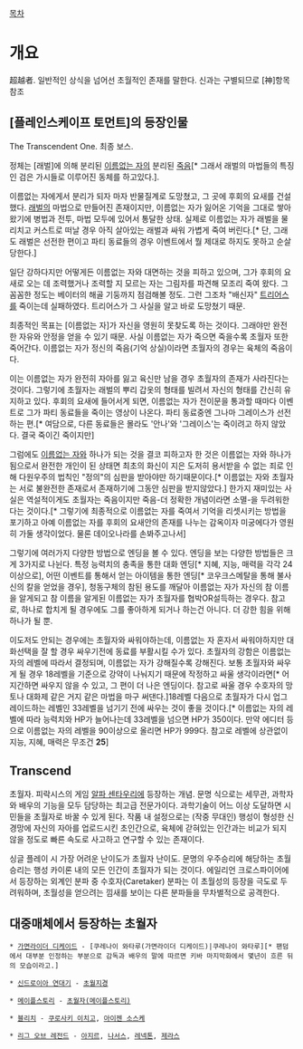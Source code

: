 [[목차]]

= 개요 =
超越者. 일반적인 상식을 넘어선 초월적인 존재를 말한다. 신과는 구별되므로 [神]항목 참조

== [플레인스케이프 토먼트]의 등장인물 ==
The Transcendent One. 최종 보스.

정체는 [래벌]에 의해 분리된 [[이름없는 자]]의 분리된 [[죽음]][* 그래서 래벌의 마법들의 특징인 검은 가시들로 이루어진 동체를 하고있다.].

이름없는 자에게서 분리가 되자 마자 반물질계로 도망쳤고, 그 곳에 후회의 요새를 건설했다. [[래벌]]의 마법으로 만들어진 존재이지만, 이름없는 자가 잃어온 기억을 그대로 쌓아왔기에 병법과 전투, 마법 모두에 있어서 통달한 상태. 실제로 이름없는 자가 래벌을 물리치고 커스트로 떠날 경우 아직 살아있는 래벌과 싸워 가볍게 죽여 버린다.[* 단, 그래도 래벌은 선전한 편이고 파티 동료들의 경우 이벤트에서 뭘 제대로 하지도 못하고 순살당한다.]

일단 강하다지만 어떻게든 이름없는 자와 대면하는 것을 피하고 있으며, 그가 후회의 요새로 오는 데 조력했거나 조력할 지 모르는 자는 그림자를 파견해 모조리 죽여 왔다. 그 꼼꼼한 정도는 베이터의 해골 기둥까지 점검해볼 정도. 그런 그조차 "배신자" [[트리어스]]를 죽이는데 실패하였다. 트리어스가 그 사실을 알고 바로 도망쳤기 때문.

최종적인 목표는 [이름없는 자]가 자신을 영원히 못찾도록 하는 것이다. 그래야만 완전한 자유와 안정을 얻을 수 있기 때문. 사실 이름없는 자가 죽으면 죽을수록 초월자 또한 죽어간다. 이름없는 자가 정신의 죽음(기억 상실)이라면 초월자의 경우는 육체의 죽음이다.

이는 이름없는 자가 완전히 자아를 잃고 육신만 남을 경우 초월자의 존재가 사라진다는 것이다. 그렇기에 초월자는 래벌의 뿌리 갑옷의 형태를 빌려서 자신의 형태를 간신히 유지하고 있다. 후회의 요새에 들어서게 되면, 이름없는 자가 전이문을 통과할 때마다 이벤트로 그가 파티 동료들을 죽이는 영상이 나온다. 파티 동료중엔 그나마 그레이스가 선전하는 편.[* 여담으로, 다른 동료들은 몰라도 '안나'와 '그레이스'는 죽이려고 하지 않았다. 결국 죽이긴 죽이지만]

그럼에도 [[이름없는 자]]와 하나가 되는 것을 결코 피하고자 한 것은 이름없는 자와 하나가 됨으로서 완전한 개인이 된 상태면 최초의 화신이 지은 도저히 용서받을 수 없는 죄로 인해 다원우주의 법칙인 "정의"의 심판을 받아야만 하기때문이다.[* 이름없는 자와 초월자는 서로 불완전한 존재로서 존재하기에 그동안 심판을 받지않았다.] 한가지 재미있는 사실은 역설적이게도 초월자는 죽음이지만 죽음-더 정확한 개념이라면 소멸-을 두려워한다는 것이다.[* 그렇기에 최종적으로 이름없는 자를 죽여서 기억을 리셋시키는 방법을 포기하고 아예 이름없는 자를 후회의 요새안의 존재를 나누는 감옥이자 미궁에다가 영원히 가둘 생각이었다. 물론 데이오나라를 손봐주고나서]

그렇기에 여러가지 다양한 방법으로 엔딩을 볼 수 있다. 엔딩을 보는 다양한 방법들은 크게 3가지로 나뉜다. 특정 능력치의 충족을 통한 대화 엔딩[* 지혜, 지능, 매력을 각각 24이상으로], 어떤 이벤트를 통해서 얻는 아이템을 통한 엔딩[* 코우크스메탈을 통해 불사신의 칼을 얻었을 경우], 청동구체의 참된 용도를 깨달아 이름없는 자가 자신의 참 이름을 알게되고 참 이름을 알게된 이름없는 자가 초월자를 협박OR설득하는 경우다.  참고로, 하나로 합치게 될 경우에도 그를 좋아하게 되거나 하는건 아니다. 더 강한 힘을 위해 하나가 될 뿐.

이도저도 안되는 경우에는 초월자와 싸워야하는데, 이름없는 자 혼자서 싸워야하지만 대화선택을 잘 할 경우 싸우기전에 동료를 부활시킬 수가 있다. 초월자의 강함은 이름없는 자의 레벨에 따라서 결정되며, 이름없는 자가 강해질수록 강해진다. 보통 초월자와 싸우게 될 경우 18레벨을 기준으로 강약이 나눠지기 때문에 작정하고 싸울 생각이라면[* 어지간하면 싸우지 않을 수 있고, 그 편이 더 나은 엔딩이다. 참고로 싸울 경우 수호자의 망토나 대화제 같은 거지 같은 마법을 마구 써댄다.]18레벨 다음으로 초월자가 다시 업그레이드하는 레벨인 33레벨을 넘기기 전에 싸우는 것이 좋을 것이다.[* 이름없는 자의 레벨에 따라 능력치와 HP가 늘어나는데 33레벨을 넘으면 HP가 350이다. 만약 에디터 등으로 이름없는 자의 레벨을 90이상으로 올리면 HP가 999다. 참고로 레벨에 상관없이 지능, 지혜, 매력은 무조건 '''25'''] 

== Transcend ==
초월자. 피락시스의 게임 [[알파 센타우리]]에 등장하는 개념. 문명 식으로는 세무관, 과학자와 배우의 기능을 모두 담당하는 최고급 전문가이다. 과학기술이 어느 이상 도달하면 시민들을 초월자로 바꿀 수 있게 된다. 작품 내 설정으로는 (작중 무대인) 행성이 형성한 신경망에 자신의 자아를 업로드시킨 초인간으로, 육체에 갇혀있는 인간과는 비교가 되지 않을 정도로 빠른 속도로 사고하고 연구할 수 있는 존재이다. 

싱글 플레이 시 가장 어려운 난이도가 초월자 난이도. 문명의 우주승리에 해당하는 초월 승리는 행성 카이론 내의 모든 인간이 초월자가 되는 것이다. 에일리언 크로스파이어에서 등장하는 외계인 분파 중 수호자(Caretaker) 분파는 이 초월성의 등장을 극도로 두려워하며, 초월성을 얻으려는 낌새를 보이는 다른 분파들을 무차별적으로 공격한다.

== 대중매체에서 등장하는 초월자 ==
 * [[가면라이더 디케이드]] - [쿠레나이 와타루(가면라이더 디케이드)|쿠레나이 와타루][* 팬덤에서 대부분 인정하는 부분으로 감독과 배우의 말에 따르면 키바 마지막화에서 몇년이 흐른 뒤의 모습이라고.]

 * [[신드로이아 연대기]] - [[초월지경]]

 * [[메이플스토리]] - [[초월자(메이플스토리)]]

 * [[블리치]] - [[쿠로사키 이치고]], [[아이젠 소스케]]

 * [[리그 오브 레전드]] - [[아지르]], [[나서스]], [[레넥톤]], [[제라스]]
